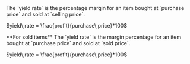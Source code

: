   <Accordion icon="percent" title="Yield Rate (YRT)">
    <ResponseField name="yield rate" type="decimal">
      The `yield rate` is the percentage margin for an item bought at `purchase price` and sold at `selling price`.
      <p>$yield\,rate = \frac{profit}{purchase\,price}*100$</p>
      <Info>**For sold items** The `yield rate` is the margin percentage for an item bought at `purchase price` and sold at `sold price`.
      <p>$yield\,rate = \frac{profit}{purchase\,price}*100$</p></Info>
    </ResponseField>
  </Accordion>